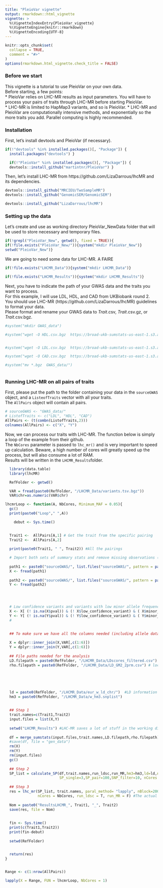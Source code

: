 ```yaml
---
title: "PleioVar vignette"
output: rmarkdown::html_vignette
vignette: >
  %\VignetteIndexEntry{PleioVar_vignette}
  %\VignetteEngine{knitr::rmarkdown}
  %\VignetteEncoding{UTF-8}
---
```


```r
knitr::opts_chunk$set(
  collapse = TRUE,
  comment = "#>"
)
options(rmarkdown.html_vignette.check_title = FALSE)
```
### Before we start

This vignette is a tutorial to use PleioVar on your own data.  
Before starting, a few points:  
* PleioVar relies on LHC-MR results as input parameters. You will have to process your pairs of traits
through LHC-MR before starting PleioVar.  
* LHC-MR is limited to HapMap3 variants, and so is PleioVar.
* LHC-MR and PleioVar are computationally intensive methods, and exponentially so the more traits you add. Parallel computing is highly recommended.   
\n

### Installation

First, let's install devtools and PleioVar (if necessary).
```r
if(!"devtools" %in% installed.packages()[, "Package"]) {
  install.packages("devtools") }

  if(!"PleioVar" %in% installed.packages()[, "Package"]) {
  devtools::install_github("martintnr/PleioVar") }

```
\n
Then, let's install LHC-MR from https://github.com/LizaDarrous/lhcMR and its dependencies.
```r
devtools::install_github("MRCIEU/TwoSampleMR")
devtools::install_github("GenomicSEM/GenomicSEM")

devtools::install_github("LizaDarrous/lhcMR")

```
\n


### Setting up the data

Let's create and use as working directory PleioVar_NewData folder that will be used to store necessary and temporary files.
```r

if(!grepl("PleioVar_New", getwd(), fixed = TRUE)){
if(!file.exists("PleioVar_New/")){system("mkdir PleioVar_New")}
setwd("PleioVar_New")}
```
\n

We are going to need some data for LHC-MR. A FAIRE
```r

if(!file.exists("LHCMR_Data")){system("mkdir LHCMR_Data")}

if(!file.exists("LHCMR_Results")){system("mkdir LHCMR_Results")}


```
\n

Next, you have to indicate the path of your GWAS data and the traits you want to process.  
For this example, I will use LDL, HDL, and CAD from UKBiobank round 2.  
You should use LHC-MR (https://github.com/LizaDarrous/lhcMR) guidelines to format your data.  
Please format and rename your GWAS data to *Trait*.csv, *Trait*.csv.gz, or *Trait*.csv.bgz.  

```r

#system("mkdir GWAS_data")

#system("wget -O HDL.csv.bgz  https://broad-ukb-sumstats-us-east-1.s3.amazonaws.com/round2/additive-tsvs/30760_irnt.gwas.imputed_v3.both_sexes.varorder.tsv.bgz")


#system("wget -O LDL.csv.bgz  https://broad-ukb-sumstats-us-east-1.s3.amazonaws.com/round2/additive-tsvs/30780_irnt.gwas.imputed_v3.both_sexes.varorder.tsv.bgz")

#system("wget -O CAD.csv.bgz  https://broad-ukb-sumstats-us-east-1.s3.amazonaws.com/round2/additive-tsvs/I25.gwas.imputed_v3.both_sexes.tsv.bgz")

#system("mv *.bgz  GWAS_data/")



```
\n


### Running LHC-MR on all pairs of traits

First, please put the path to the folder containing your data in the `sourceGWAS` object, and a `ListeofTraits` vector with all your traits.  
The `AllPairs` object will contain all pairs.
```r
# sourceGWAS <- "GWAS_data/"
# ListofTraits <- c("LDL", "HDL", "CAD")
AllPairs <- (t(combn(ListofTraits,2)))
colnames(AllPairs) <- c("X", "Y")
```
\n

Now, we can process our traits with LHC-MR. The function below is simply a loop of the example from their github.  
The `NbCores` parameter is passed to `lhc_mr()` and is very important to speed up calculation. Beware, a high number of cores will greatly speed up the process, but will also consume a lot of RAM.  
Results will be written in the `LHCMR_Results`folder.

```r
  
  library(data.table)
  library(lhcMR)

  RefFolder <- getwd()

  VAR = fread(paste0(RefFolder, "/LHCMR_Data/variants.tsv.bgz"))
  VAR$chr=as.numeric(VAR$chr)

lhcmrLoop <- function(A, NbCores, Minimum_MAF = 0.05){
  gc()
  print(paste0("Loop"," ",A)) 

    debut <- Sys.time()

  
  Trait1 <-  AllPairs[A,1] # Get the trait from the specific pairing
  Trait2 <-  AllPairs[A,2]
  
  print(paste0(Trait1, " ", Trait2)) #All the pairings 

  # Import both sets of summary stats and remove missing observations (= variants with no calculable    P-values)
  
  path1 <- paste0("sourceGWAS/", list.files("sourceGWAS/", pattern = paste0("^",Trait1,".csv")))
  X <- fread(path1)
 
  path2 <- paste0("sourceGWAS/", list.files("sourceGWAS/", pattern = paste0("^",Trait2,".csv")))
  Y <- fread(path2)
 


  
  # Low confidence variants and variants with low minor allele frequencies (MAF) are filtered out.
  X <- X[ (! is.na(X$pval)) & (! X$low_confidence_variant) & ( X$minor_AF > Minimum_MAF), ]
  Y <- Y[ (! is.na(Y$pval)) & (! Y$low_confidence_variant) & ( Y$minor_AF > Minimum_MAF), ] 
  #
  
  
  ## To make sure we have all the columns needed (including allele data), we merge with Neale-provided variants file

  X = dplyr::inner_join(X,VAR[,c(1:6)])
  Y = dplyr::inner_join(Y,VAR[,c(1:6)])
  
  ## File paths needed for the analysis
  LD.filepath = paste0(RefFolder, "/LHCMR_Data/LDscores_filtered.csv") # LD scores
  rho.filepath = paste0(RefFolder, "/LHCMR_Data/LD_GM2_2prm.csv") # local/SNP-specific LD scores
  
  
  
  
  
  ld = paste0(RefFolder, "/LHCMR_Data/eur_w_ld_chr/")  #LD information
  hm3 = paste0(RefFolder, "/LHCMR_Data/w_hm3.snplist")
  
 
  ## Step 1
  trait.names=c(Trait1,Trait2)
  input.files = list(X,Y)
  
  setwd("LHCMR_Results") #LHC-MR saves a lot of stuff in the working directory
  
  df = merge_sumstats(input.files,trait.names,LD.filepath,rho.filepath) #code from LHCMR
  #save(df, file = "gen_data")
  rm(X)
  rm(Y)
  rm(input.files)
  gc()
  
  ## Step 2
  SP_list = calculate_SP(df,trait.names,run_ldsc,run_MR,hm3=hm3,ld=ld,nStep = 2,
                         SP_single=3,SP_pair=100,SNP_filter=10, nCores = NbCores) #Calculating the starting points
  
  ## Step 3
  res = lhc_mr(SP_list, trait.names, paral_method= "lapply", nBlock=200, 
               nCores = NbCores, run_ldsc = T, run_MR = F) #The actual optimisation
  
  Nom = paste0("ResultsLHCMR_", Trait1, "_", Trait2)
  save(res, file = Nom)
  
  
  fin <- Sys.time()
  print(c(Trait1,Trait2))
  print(fin-debut)
  
  setwd(RefFolder)

  
  return(res)
}


Range <- c(1:nrow(AllPairs))  

lapply(X = Range, FUN = lhcmrLoop, NbCores = 1)

```
\n

